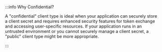 :::info Why Confidential?

A "confidential" client type is ideal when your application can securely store a client secret and requires enhanced security features for token exchange and accessing user-specific resources. If your application runs in an untrusted environment or you cannot securely manage a client secret, a "public" client type might be more appropriate.

:::
